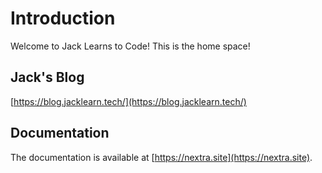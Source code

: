# Introduction
 
Welcome to Jack Learns to Code! This is the home space!

## Jack's Blog

[https://blog.jacklearn.tech/](https://blog.jacklearn.tech/)

## Documentation

The documentation is available at [https://nextra.site](https://nextra.site).
